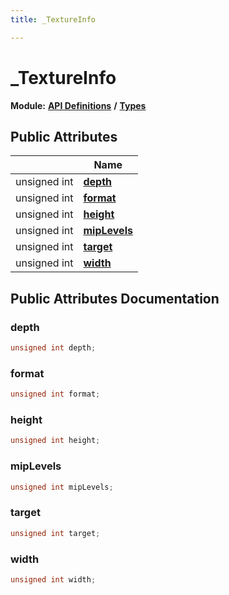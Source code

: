 ```yaml
---
title: _TextureInfo

---
```


# _TextureInfo

**Module:** **[API Definitions](../Modules/group__api__defs.mdx)** **/** **[Types](../Modules/group__api__types.mdx)**





## Public Attributes

|                | Name           |
| -------------- | -------------- |
| unsigned int | **[depth](../Classes/struct___texture_info.mdx#depth)**  |
| unsigned int | **[format](../Classes/struct___texture_info.mdx#format)**  |
| unsigned int | **[height](../Classes/struct___texture_info.mdx#height)**  |
| unsigned int | **[mipLevels](../Classes/struct___texture_info.mdx#miplevels)**  |
| unsigned int | **[target](../Classes/struct___texture_info.mdx#target)**  |
| unsigned int | **[width](../Classes/struct___texture_info.mdx#width)**  |

## Public Attributes Documentation

### depth

```cpp
unsigned int depth;
```


### format

```cpp
unsigned int format;
```


### height

```cpp
unsigned int height;
```


### mipLevels

```cpp
unsigned int mipLevels;
```


### target

```cpp
unsigned int target;
```


### width

```cpp
unsigned int width;
```


